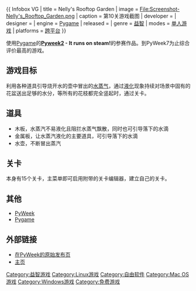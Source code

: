{{ Infobox VG
| title     = Nelly's Rooftop Garden
| image = File:Screenshot-Nelly's_Rooftop_Garden.png
| caption   = 第10关游戏截图
| developer = 
| designer  = 
| engine    = [[Pygame|Pygame]]
| released  =  {{release date and age|2006|05|01}}
| genre = [[益智游戏|益智]]
| modes     = [[单人游戏|单人游戏]]
| platforms = [[跨平台|跨平台]]
}}

使用[[Pygame|Pygame]]的'''[[PyWeek|Pyweek2]] - It runs on steam! '''的参赛作品。到PyWeek7为止综合评价最高的游戏。

== 游戏目标 ==
利用各种道具引导烧开水的壶中冒出的[[水蒸气|水蒸气]]，通过[[液化|液化]]现象持续对场景中固有的花盆送出足够的水分，等所有的花枝都完全竖起时，通过关卡。

== 道具 ==
*木板，水蒸汽不易液化且阻拦水蒸气飘散，同时也可引导落下的水滴
*金属板，让水蒸汽液化的主要道具，可引导落下的水滴
*水壶，不断冒出蒸汽

== 关卡 ==
本身有15个关卡，主菜单即可启用附带的关卡编辑器，建立自己的关卡。

== 其他 ==
*[[PyWeek|PyWeek]]
*[[Pygame|Pygame]]
{{Portal|自由软件}}
{{Portal|电子游戏}}

== 外部链接 ==
*[http://www.pyweek.org/e/rushed/ 在PyWeek的原始发布页]{{Wayback|url=http://www.pyweek.org/e/rushed/ |date=20081212022650 }}
*[https://web.archive.org/web/20090211104232/http://www.partiallydisassembled.net/nelly/ 主页]

[[Category:益智游戏|Category:益智游戏]]
[[Category:Linux游戏|Category:Linux游戏]]
[[Category:自由软件|Category:自由软件]]
[[Category:Mac_OS游戏|Category:Mac OS游戏]]
[[Category:Windows游戏|Category:Windows游戏]]
[[Category:免费游戏|Category:免费游戏]]